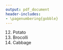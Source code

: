 ```yaml
---
output: pdf_document
header-includes:
- \pagenumbering{gobble} 
---
```


12. Potato
4. Brocolli
10. Cabbage
